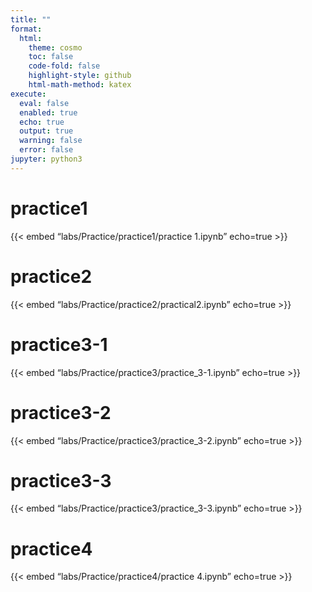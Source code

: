 ```yaml
---
title: ""
format:
  html:
    theme: cosmo
    toc: false
    code-fold: false
    highlight-style: github
    html-math-method: katex
execute:
  eval: false
  enabled: true
  echo: true      
  output: true    
  warning: false  
  error: false    
jupyter: python3
---
```



# practice1
{{< embed "labs/Practice/practice1/practice 1.ipynb" echo=true >}}

# practice2
{{< embed "labs/Practice/practice2/practical2.ipynb" echo=true >}}

# practice3-1
{{< embed "labs/Practice/practice3/practice_3-1.ipynb" echo=true >}}

# practice3-2
{{< embed "labs/Practice/practice3/practice_3-2.ipynb" echo=true >}}

# practice3-3
{{< embed "labs/Practice/practice3/practice_3-3.ipynb" echo=true >}}

# practice4
{{< embed "labs/Practice/practice4/practice 4.ipynb" echo=true >}}
